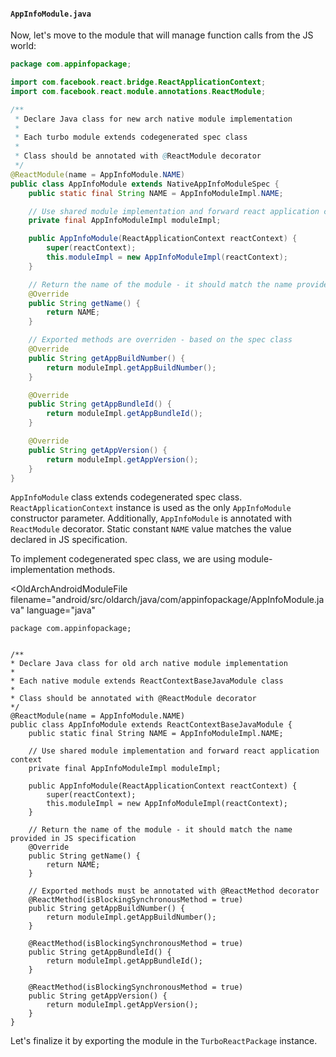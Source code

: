 
#### `AppInfoModule.java`

Now, let's move to the module that will manage function calls from the JS world:

```java title="android/src/newarch/java/com/appinfopackage/AppInfoModule.java"
package com.appinfopackage;

import com.facebook.react.bridge.ReactApplicationContext;
import com.facebook.react.module.annotations.ReactModule;

/**
 * Declare Java class for new arch native module implementation
 *
 * Each turbo module extends codegenerated spec class
 *
 * Class should be annotated with @ReactModule decorator
 */
@ReactModule(name = AppInfoModule.NAME)
public class AppInfoModule extends NativeAppInfoModuleSpec {
    public static final String NAME = AppInfoModuleImpl.NAME;

    // Use shared module implementation and forward react application context
    private final AppInfoModuleImpl moduleImpl;

    public AppInfoModule(ReactApplicationContext reactContext) {
        super(reactContext);
        this.moduleImpl = new AppInfoModuleImpl(reactContext);
    }

    // Return the name of the module - it should match the name provided in JS specification
    @Override
    public String getName() {
        return NAME;
    }

    // Exported methods are overriden - based on the spec class
    @Override
    public String getAppBuildNumber() {
        return moduleImpl.getAppBuildNumber();
    }

    @Override
    public String getAppBundleId() {
        return moduleImpl.getAppBundleId();
    }

    @Override
    public String getAppVersion() {
        return moduleImpl.getAppVersion();
    }
}
```

`AppInfoModule` class extends codegenerated spec class.
`ReactApplicationContext` instance is used as the only `AppInfoModule` constructor parameter.
Additionally, `AppInfoModule` is annotated with `ReactModule` decorator.
Static constant `NAME` value matches the value declared in JS specification.

To implement codegenerated spec class, we are using module-implementation methods.

<OldArchAndroidModuleFile
  filename="android/src/oldarch/java/com/appinfopackage/AppInfoModule.java"
  language="java"
>

    package com.appinfopackage;


    /**
    * Declare Java class for old arch native module implementation
    *
    * Each native module extends ReactContextBaseJavaModule class
    *
    * Class should be annotated with @ReactModule decorator
    */
    @ReactModule(name = AppInfoModule.NAME)
    public class AppInfoModule extends ReactContextBaseJavaModule {
        public static final String NAME = AppInfoModuleImpl.NAME;

        // Use shared module implementation and forward react application context
        private final AppInfoModuleImpl moduleImpl;

        public AppInfoModule(ReactApplicationContext reactContext) {
            super(reactContext);
            this.moduleImpl = new AppInfoModuleImpl(reactContext);
        }

        // Return the name of the module - it should match the name provided in JS specification
        @Override
        public String getName() {
            return NAME;
        }

        // Exported methods must be annotated with @ReactMethod decorator
        @ReactMethod(isBlockingSynchronousMethod = true)
        public String getAppBuildNumber() {
            return moduleImpl.getAppBuildNumber();
        }

        @ReactMethod(isBlockingSynchronousMethod = true)
        public String getAppBundleId() {
            return moduleImpl.getAppBundleId();
        }

        @ReactMethod(isBlockingSynchronousMethod = true)
        public String getAppVersion() {
            return moduleImpl.getAppVersion();
        }
    }
</OldArchAndroidModuleFile>

Let's finalize it by exporting the module in the `TurboReactPackage` instance.
